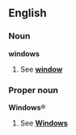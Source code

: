 ==English==
===Noun===
'''windows'''

#See '''[[window]]'''

===Proper noun===
'''Windows'''&reg;

#See '''[[Windows]]'''